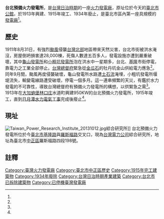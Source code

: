 {{Infobox power station 
| name               = 台北預備火力發電所
| official_name      = 台北預備火力發電所
| image              = 
| image_size         = 
| image_caption      = 
| image_alt          = 
| location_map       = Taiwan
| location_map_width = 
| location_map_text  = 
| lat_d     = 25
| lat_m     = 00
| lat_s     = 41
| lat_NS    = N
| long_d    = 121
| long_m    = 32
| long_s    = 11
| long_EW   = E
| coordinates_type   = type:landmark
| coordinates_display= inline,title
| coordinates_ref    = 
| country            = {{ROC-TW}}
| locale             = [[台北廳|台北廳]][[大加蚋堡|大加蚋堡]][[林口庄|林口庄]]
| status             = D
| construction_began = 1913年
| commissioned       = 1915年
| licence_expires    = 
| decommissioned     = 1934年
| cost               = 
| owner              = [[台灣總督府|台灣總督府]]
| operator           = [[台灣總督府|台灣總督府]]
| developer          = [[台灣總督府|台灣總督府]]作業所
| constructor        = [[台灣總督府|台灣總督府]]作業所
| primary_fuel       = [[煤炭|煤炭]]
| secondary_fuel     = 
| tertiary_fuel      = 
| generation_units   = {{DEU}}[[AEG|AEG]]製[[發電機|發電機]] <ref name="台灣電力株式會社發展史253頁"/>
| turbine_manu_other = {{DEU}}[[AEG|AEG]]製[[鍋爐|鍋爐]]   <ref name="台灣電力株式會社發展史253頁"/>
| thermal_power_all  = 
| cogeneration_all   = 
| combined_cycle     = 
| ghg_emission       = 
| installed_capacity = 0.95
| max_planned_cap    = 
| capacity_factor    = 
| average_annual_gen = 
| net_generation     = 
| website            = 
| as_of              = 
| extra              = 
}}

'''台北預備火力發電所'''，是[[台灣日治時期|台灣日治時期]]的一座[[火力發電廠|火力發電廠]]，原址位於今天的[[臺北市|臺北市]][[公館_(台北市)|公館]]，於1913年興建、1915年竣工、1934年廢止，是臺北市區內第一座具規模的[[發電廠|發電廠]]<ref name="能源報導"/>。

== 歷史 ==
1911年8月31日，有強烈[[颱風|颱風]]侵襲[[台灣北部|台灣北部]]地區帶來天然災害，台北市街被洪水淹沒，房屋倒坍損害達28,000棟，死傷人數達五百多人，發電設施亦遭到嚴重破壞，其中[[龜山發電所|龜山發電所]]和[[桂山發電廠|小粗坑發電所]]泡在洪水中一星期多，台北、[[基隆|基隆]]市街停電，靠電力之工業全部停止。[[台灣總督府|台灣總督府]]緊急從[[金瓜石|金瓜石]]的牡丹坑金山供給電力應急<ref name="台灣電力株式會社發展史29頁"/>。同年9月間，颱風再度侵襲破壞，龜山發電所水路遭[[土石流|土石流]]淹埋，小粗坑發電所堰堤流失，輸變電線路遭受破壞，停電一個多月。這一連串頻繁的天災，有鑑於水力發電的不可靠性，導致台灣總督府有預備火力發電所的構想，以供緊急之需<ref name="能源報導"/>。1913年在[[大加蚋堡|大加蚋堡]][[林口庄|林口庄]]水道町興建950KW的台北預備火力發電所，1915年竣工，直到[[日月潭水力電氣工事|日月潭水力電氣工事]]完成後廢止<ref name="台灣電力株式會社發展史29頁"/>。

== 現址 ==
[[File:Taiwan_Power_Research_Institute_20131012.jpg|thumb]]綜合研究所]]
台北預備火力發電所位於今[[臺北市|臺北市]][[基隆路|基隆路]]與[[羅斯福路|羅斯福路]]交叉口，現為[[台灣電力公司|台灣電力公司]]綜合研究所，地址為臺北市[[中正區_(台北市)|中正區]]羅斯福路四段198號。

== 註釋 ==
{{Reflist| refs=

<ref name="能源報導">{{cite web|language=zh-tw|url=http://energymonthly.tier.org.tw/outdatecontent.asp?ReportIssue=200404&Page=18|title=萬象之都的璀璨風情——台北市能源之旅|author=陳芃|publisher=能源報導|date=2004年4月|accessdate=2014-01-05|deadurl=yes|archiveurl=https://web.archive.org/web/20140106040357/http://energymonthly.tier.org.tw/outdatecontent.asp?ReportIssue=200404&Page=18|archivedate=2014-01-06|df=}}</ref>

<ref name="台灣電力株式會社發展史253頁">{{cite book|author=林炳炎 |coauthors=|title=台灣經驗的開端：台灣電力株式會社發展史 |year=1997 |publisher=自刊 |location=臺北市 |pages=253頁 |isbn=957-97197-7-2 }}</ref>

<ref name="台灣電力株式會社發展史29頁">{{cite book|author=林炳炎 |coauthors=|title=台灣經驗的開端：台灣電力株式會社發展史 |year=1997 |publisher=自刊  |location=臺北市 |pages=29頁 |isbn=957-97197-7-2 }}</ref>

}}

{{台灣日治時期發電所}}

[[Category:臺灣火力發電廠|Category:臺灣火力發電廠]]
[[Category:臺北市中正區歷史|Category:臺北市中正區歷史]]
[[Category:1915年完工建築物|Category:1915年完工建築物]]
[[Category:1934年廢除|Category:1934年廢除]]
[[Category:台灣日治時期產業建築|Category:台灣日治時期產業建築]]
[[Category:台北市已拆除建築物|Category:台北市已拆除建築物]]
[[Category:已停機臺灣發電廠|Category:已停機臺灣發電廠]]
